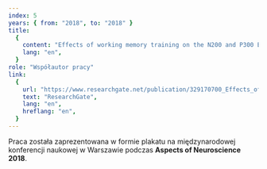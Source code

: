 ```yaml
---
index: 5
years: { from: "2018", to: "2018" }
title:
  {
    content: "Effects of working memory training on the N200 and P300 ERP components registered in a go/no-go task: electrophysiological measurement of training-induced cognitive transfer",
    lang: "en",
  }
role: "Współautor pracy"
link:
  {
    url: "https://www.researchgate.net/publication/329170700_Effects_of_working_memory_training_on_the_amplitude_of_N2_and_P3_ERP_components_registered_in_a_gono-go_task_-_in_search_for_electrophysiological_markers_of_training-induced_cognitive_transfer",
    text: "ResearchGate",
    lang: "en",
    hreflang: "en",
  }
---
```


Praca została zaprezentowana w formie plakatu na międzynarodowej konferencji naukowej w Warszawie podczas <strong lang="en">Aspects of Neuroscience 2018</strong>.
